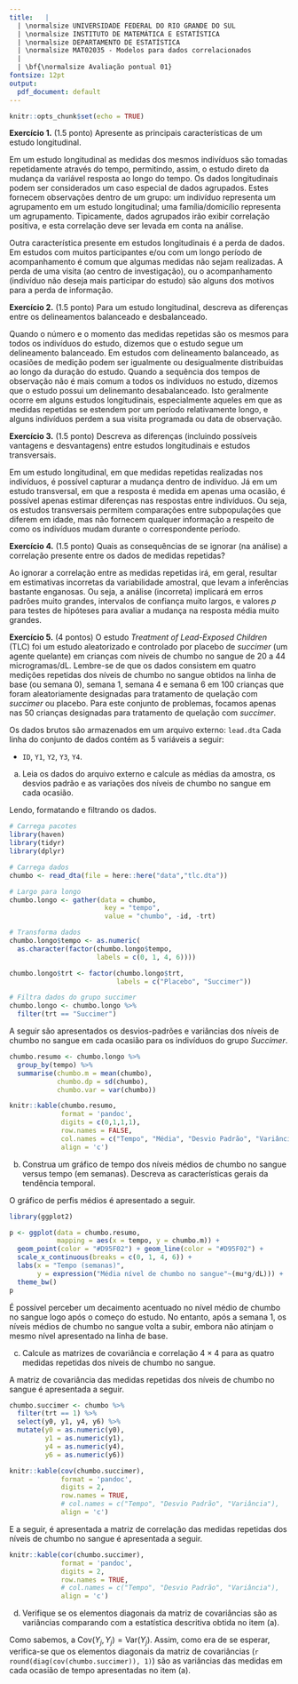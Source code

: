 ```yaml
---
title:   |
  | \normalsize UNIVERSIDADE FEDERAL DO RIO GRANDE DO SUL
  | \normalsize INSTITUTO DE MATEMÁTICA E ESTATÍSTICA
  | \normalsize DEPARTAMENTO DE ESTATÍSTICA
  | \normalsize MAT02035 - Modelos para dados correlacionados
  |
  | \bf{\normalsize Avaliação pontual 01}
fontsize: 12pt
output:
  pdf_document: default
---
```


```r
knitr::opts_chunk$set(echo = TRUE)
```

__Exercício 1.__ (1.5 ponto) Apresente as principais características de um estudo longitudinal.

\color{blue}

Em um estudo longitudinal as medidas dos mesmos indivíduos são tomadas repetidamente através do tempo, permitindo, assim, o estudo direto da mudança da variável resposta ao longo do tempo. Os dados longitudinais podem ser considerados um caso especial de dados agrupados. Estes fornecem observações dentro de um grupo: um indivíduo representa um agrupamento em um estudo longitudinal; uma família/domicílio representa um agrupamento. Tipicamente, dados agrupados irão exibir correlação positiva, e esta correlação deve ser levada em conta na análise. 

Outra característica presente em estudos longitudinais é a perda de dados. Em estudos com muitos participantes e/ou com um longo período de acompanhamento é comum que algumas medidas não sejam realizadas. A perda de uma visita (ao centro de investigação), ou o acompanhamento (indivíduo não deseja mais participar do estudo) são alguns dos motivos para a perda de informação.

\color{black}

__Exercício 2.__ (1.5 ponto) Para um estudo longitudinal, descreva as diferenças entre os delineamentos balanceado e desbalanceado.

\color{blue}

Quando o número e o momento das medidas repetidas são os mesmos para todos os indivíduos do estudo, dizemos que o estudo segue um delineamento balanceado. Em estudos com delineamento balanceado, as ocasiões de medição podem ser igualmente ou desigualmente distribuídas ao longo da duração do estudo. Quando a sequência dos tempos de observação não é mais comum a todos os indivíduos no estudo, dizemos que o estudo possui um delinemanto desabalanceado. Isto geralmente ocorre em alguns estudos longitudinais, especialmente aqueles em que as medidas repetidas se estendem por um período relativamente longo, e alguns indivíduos perdem a sua visita programada ou data de observação.

\color{black}

__Exercício 3.__ (1.5 ponto) Descreva as diferenças (incluindo possíveis vantagens e desvantagens) entre estudos longitudinais e estudos transversais.

\color{blue}

Em um estudo longitudinal, em que medidas repetidas realizadas nos indivíduos, é possível capturar a mudança dentro de indivíduo. Já em um estudo transversal, em que a resposta é medida em apenas uma ocasião, é possível apenas estimar diferenças nas respostas entre indivíduos. Ou seja, os estudos transversais permitem comparações entre subpopulações que diferem em idade, mas não fornecem qualquer informação a respeito de como os indivíduos mudam durante o correspondente período.

\color{black}

__Exercício 4.__ (1.5 ponto) Quais as consequências de se ignorar (na análise) a correlação presente entre os dados de medidas repetidas?

\color{blue}

Ao ignorar a correlação entre as medidas repetidas irá, em geral, resultar em estimativas incorretas da variabilidade amostral, que levam a inferências bastante enganosas. Ou seja, a análise (incorreta) implicará em erros padrões muito grandes, intervalos de confiança muito largos, e valores $p$ para testes de hipóteses para avaliar a mudança na resposta média muito grandes.

\color{black}

__Exercício 5.__ (4 pontos) O estudo _Treatment of Lead-Exposed Children_ (TLC) foi um estudo aleatorizado e controlado por placebo de _succimer_ (um agente quelante) em crianças com níveis de chumbo no sangue de 20 a 44 microgramas/dL. Lembre-se de que os dados consistem em quatro medições repetidas dos níveis de chumbo no sangue obtidos na linha de base (ou semana 0), semana 1, semana 4 e semana 6 em 100 crianças que foram aleatoriamente designadas para tratamento de quelação com _succimer_ ou placebo. Para este conjunto de problemas, focamos apenas nas 50 crianças designadas para tratamento de quelação com _succimer_.

Os dados brutos são armazenados em um arquivo externo: `lead.dta`
Cada linha do conjunto de dados contém as 5 variáveis a seguir:

- `ID`, `Y1`, `Y2`, `Y3`, `Y4`.

a. Leia os dados do arquivo externo e calcule as médias da amostra, os desvios padrão e as variações dos níveis de chumbo no sangue em cada ocasião.

\color{blue}

Lendo, formatando e filtrando os dados.

```r
# Carrega pacotes
library(haven)
library(tidyr)
library(dplyr)

# Carrega dados
chumbo <- read_dta(file = here::here("data","tlc.dta"))

# Largo para longo
chumbo.longo <- gather(data = chumbo,
                        key = "tempo",
                        value = "chumbo", -id, -trt)

# Transforma dados
chumbo.longo$tempo <- as.numeric(
  as.character(factor(chumbo.longo$tempo,
                      labels = c(0, 1, 4, 6))))

chumbo.longo$trt <- factor(chumbo.longo$trt,
                           labels = c("Placebo", "Succimer"))

# Filtra dados do grupo succimer
chumbo.longo <- chumbo.longo %>% 
  filter(trt == "Succimer")

```

A seguir são apresentados os desvios-padrões e variâncias dos níveis de chumbo no sangue em cada ocasião para os indivíduos do grupo _Succimer_.

```r

chumbo.resumo <- chumbo.longo %>% 
  group_by(tempo) %>% 
  summarise(chumbo.m = mean(chumbo),
            chumbo.dp = sd(chumbo),
            chumbo.var = var(chumbo))

knitr::kable(chumbo.resumo,
             format = 'pandoc',
             digits = c(0,1,1,1),
             row.names = FALSE,
             col.names = c("Tempo", "Média", "Desvio Padrão", "Variância"),
             align = 'c')

```

\color{black}

b. Construa um gráfico de tempo dos níveis médios de chumbo no sangue versus tempo (em semanas). Descreva as características gerais da tendência temporal.

\color{blue}

O gráfico de perfis médios é apresentado a seguir.

```r

library(ggplot2)

p <- ggplot(data = chumbo.resumo,
            mapping = aes(x = tempo, y = chumbo.m)) +
  geom_point(color = "#D95F02") + geom_line(color = "#D95F02") +
  scale_x_continuous(breaks = c(0, 1, 4, 6)) +
  labs(x = "Tempo (semanas)",
       y = expression("Média nível de chumbo no sangue"~(mu*g/dL))) +
  theme_bw()
p

```

É possível perceber um decaimento acentuado no nível médio de chumbo no sangue logo após o começo do estudo. No entanto, após a semana 1, os níveis médios de chumbo no sangue volta a subir, embora não atinjam o mesmo nível apresentado na linha de base.

\color{black}

c. Calcule as matrizes de covariância e correlação $4 \times 4$ para as quatro medidas repetidas dos níveis de chumbo no sangue.

\color{blue}

A matriz de covariância das medidas repetidas dos níveis de chumbo no sangue é apresentada a seguir.

```r

chumbo.succimer <- chumbo %>% 
  filter(trt == 1) %>% 
  select(y0, y1, y4, y6) %>% 
  mutate(y0 = as.numeric(y0),
         y1 = as.numeric(y1),
         y4 = as.numeric(y4),
         y6 = as.numeric(y6))

knitr::kable(cov(chumbo.succimer),
             format = 'pandoc',
             digits = 2,
             row.names = TRUE,
             # col.names = c("Tempo", "Desvio Padrão", "Variância"),
             align = 'c')


```

E a seguir, é apresentada a matriz de correlação das medidas repetidas dos níveis de chumbo no sangue é apresentada a seguir.

```r


knitr::kable(cor(chumbo.succimer),
             format = 'pandoc',
             digits = 2,
             row.names = TRUE,
             # col.names = c("Tempo", "Desvio Padrão", "Variância"),
             align = 'c')


```

\color{black}

d. Verifique se os elementos diagonais da matriz de covariâncias são as variâncias comparando com a estatística descritiva obtida no item (a).

\color{blue}

Como sabemos, a $\mbox{Cov}(Y_j, Y_j) = \mbox{Var}(Y_j)$. Assim, como era de se esperar, verifica-se que os elementos diagonais da matriz de covariâncias (`r round(diag(cov(chumbo.succimer)), 1)`) são as variâncias das medidas em cada ocasião de tempo apresentadas no item (a).
